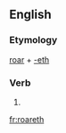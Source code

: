 ==English==

===Etymology===
[[roar]] + [[-eth]]

===Verb===
{{en-verb form}}

# {{archaic third-person singular of|roar}}

[[fr:roareth]]